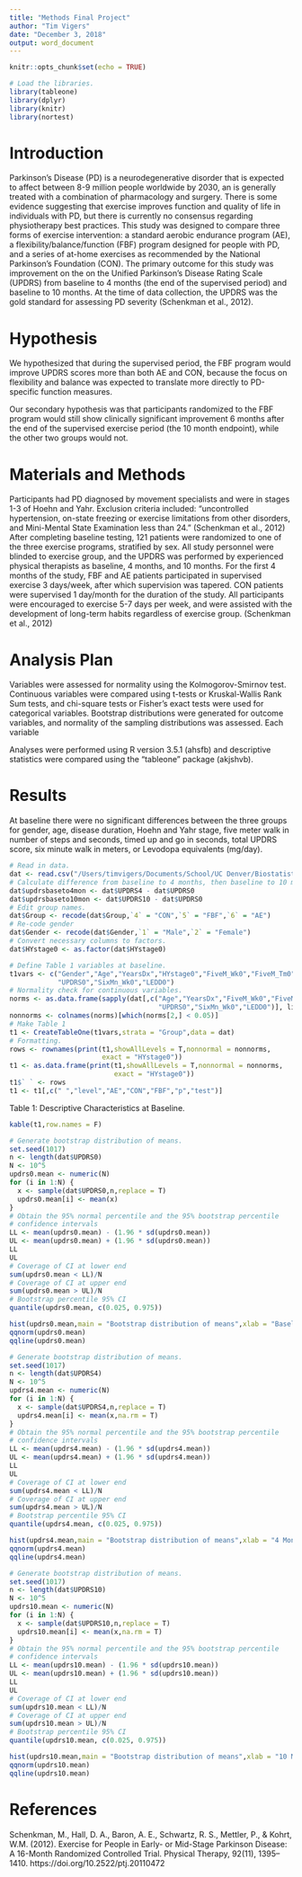 ```yaml
---
title: "Methods Final Project"
author: "Tim Vigers"
date: "December 3, 2018"
output: word_document
---
```


```r
knitr::opts_chunk$set(echo = TRUE)
```

```r
# Load the libraries.
library(tableone)
library(dplyr)
library(knitr)
library(nortest)
```

# Introduction

Parkinson's Disease (PD) is a neurodegenerative disorder that is expected to affect between 8-9 million people worldwide by 2030, an is generally treated with a combination of pharmacology and surgery. There is some evidence suggesting that exercise improves function and quality of life in individuals with PD, but there is currently no consensus regarding physiotherapy best practices. This study was designed to compare three forms of exercise intervention: a standard aerobic endurance program (AE), a flexibility/balance/function (FBF) program designed for people with PD, and a series of at-home exercises as recommended by the National Parkinson's Foundation (CON). The primary outcome for this study was improvement on the on the Unified Parkinson’s Disease Rating Scale (UPDRS) from baseline to 4 months (the end of the supervised period) and baseline to 10 months. At the time of data collection, the UPDRS was the gold standard for assessing PD severity (Schenkman et al., 2012). 

# Hypothesis

We hypothesized that during the supervised period, the FBF program would improve UPDRS scores more than both AE and CON, because the focus on flexibility and balance was expected to translate more directly to PD-specific function measures. 

Our secondary hypothesis was that participants randomized to the FBF program would still show clinically significant improvement 6 months after the end of the supervised exercise period (the 10 month endpoint), while the other two groups would not.

# Materials and Methods

Participants had PD diagnosed by movement specialists and were in stages 1-3 of Hoehn and Yahr. Exclusion criteria included: "uncontrolled hypertension, on-state freezing or exercise limitations from other disorders, and Mini-Mental State Examination less than 24." (Schenkman et al., 2012) After completing baseline testing, 121 patients were randomized to one of the three exercise programs, stratified by sex. All study personnel were blinded to exercise group, and the UPDRS was performed by experienced physical therapists as baseline, 4 months, and 10 months. For the first 4 months of the study, FBF and AE patients participated in supervised exercise 3 days/week, after which supervision was tapered. CON patients were supervised 1 day/month for the duration of the study. All participants were encouraged to exercise 5-7 days per week, and were assisted with the development of long-term habits regardless of exercise group.   (Schenkman et al., 2012) 

# Analysis Plan

Variables were assessed for normality using the Kolmogorov-Smirnov test. Continuous variables were compared using t-tests or Kruskal-Wallis Rank Sum tests, and chi-square tests or Fisher’s exact tests were used for categorical variables. Bootstrap distributions were generated for outcome variables, and normality of the sampling distributions was assessed. Each variable 

Analyses were performed using R version 3.5.1 (ahsfb) and descriptive statistics were compared using the “tableone” package (akjshvb).

# Results

At baseline there were no significant differences between the three groups for gender, age, disease duration, Hoehn and Yahr stage, five meter walk in number of steps and seconds, timed up and go in seconds, total UPDRS score, six minute walk in meters, or Levodopa equivalents (mg/day).

```r
# Read in data.
dat <- read.csv("/Users/timvigers/Documents/School/UC Denver/Biostatistics/Biostatistical Methods 1/Final Project/PD+Exercise+RCT+Selected+Secondary+Outcomes+-+Wide.csv")
# Calculate difference from baseline to 4 months, then baseline to 10 months.
dat$updrsbaseto4mon <- dat$UPDRS4 - dat$UPDRS0
dat$updrsbaseto10mon <- dat$UPDRS10 - dat$UPDRS0
# Edit group names.
dat$Group <- recode(dat$Group,`4` = "CON",`5` = "FBF",`6` = "AE")
# Re-code gender
dat$Gender <- recode(dat$Gender,`1` = "Male",`2` = "Female")
# Convert necessary columns to factors.
dat$HYstage0 <- as.factor(dat$HYstage0)

# Define Table 1 variables at baseline.
t1vars <- c("Gender","Age","YearsDx","HYstage0","FiveM_Wk0","FiveM_Tm0","TUG0",
            "UPDRS0","SixMn_Wk0","LEDD0")
# Normality check for continuous variables.
norms <- as.data.frame(sapply(dat[,c("Age","YearsDx","FiveM_Wk0","FiveM_Tm0","TUG0",
                                     "UPDRS0","SixMn_Wk0","LEDD0")], lillie.test))
nonnorms <- colnames(norms)[which(norms[2,] < 0.05)]
# Make Table 1
t1 <- CreateTableOne(t1vars,strata = "Group",data = dat)
# Formatting.
rows <- rownames(print(t1,showAllLevels = T,nonnormal = nonnorms, 
                       exact = "HYstage0"))
t1 <- as.data.frame(print(t1,showAllLevels = T,nonnormal = nonnorms, 
                          exact = "HYstage0"))
t1$` ` <- rows
t1 <- t1[,c(" ","level","AE","CON","FBF","p","test")]
```

Table 1: Descriptive Characteristics at Baseline.
```r
kable(t1,row.names = F)
```

```r
# Generate bootstrap distribution of means.
set.seed(1017)
n <- length(dat$UPDRS0)
N <- 10^5
updrs0.mean <- numeric(N)
for (i in 1:N) {
  x <- sample(dat$UPDRS0,n,replace = T)
  updrs0.mean[i] <- mean(x)
}
# Obtain the 95% normal percentile and the 95% bootstrap percentile 
# confidence intervals
LL <- mean(updrs0.mean) - (1.96 * sd(updrs0.mean))
UL <- mean(updrs0.mean) + (1.96 * sd(updrs0.mean))
LL
UL
# Coverage of CI at lower end
sum(updrs0.mean < LL)/N
# Coverage of CI at upper end
sum(updrs0.mean > UL)/N
# Bootstrap percentile 95% CI
quantile(updrs0.mean, c(0.025, 0.975))
```

```r
hist(updrs0.mean,main = "Bootstrap distribution of means",xlab = "Baseline UPDRS Score")
qqnorm(updrs0.mean)
qqline(updrs0.mean)
```

```r
# Generate bootstrap distribution of means.
set.seed(1017)
n <- length(dat$UPDRS4)
N <- 10^5
updrs4.mean <- numeric(N)
for (i in 1:N) {
  x <- sample(dat$UPDRS4,n,replace = T)
  updrs4.mean[i] <- mean(x,na.rm = T)
}
# Obtain the 95% normal percentile and the 95% bootstrap percentile 
# confidence intervals
LL <- mean(updrs4.mean) - (1.96 * sd(updrs4.mean))
UL <- mean(updrs4.mean) + (1.96 * sd(updrs4.mean))
LL
UL
# Coverage of CI at lower end
sum(updrs4.mean < LL)/N
# Coverage of CI at upper end
sum(updrs4.mean > UL)/N
# Bootstrap percentile 95% CI
quantile(updrs4.mean, c(0.025, 0.975))
```

```r
hist(updrs4.mean,main = "Bootstrap distribution of means",xlab = "4 Month UPDRS Score")
qqnorm(updrs4.mean)
qqline(updrs4.mean)
```

```r
# Generate bootstrap distribution of means.
set.seed(1017)
n <- length(dat$UPDRS10)
N <- 10^5
updrs10.mean <- numeric(N)
for (i in 1:N) {
  x <- sample(dat$UPDRS10,n,replace = T)
  updrs10.mean[i] <- mean(x,na.rm = T)
}
# Obtain the 95% normal percentile and the 95% bootstrap percentile 
# confidence intervals
LL <- mean(updrs10.mean) - (1.96 * sd(updrs10.mean))
UL <- mean(updrs10.mean) + (1.96 * sd(updrs10.mean))
LL
UL
# Coverage of CI at lower end
sum(updrs10.mean < LL)/N
# Coverage of CI at upper end
sum(updrs10.mean > UL)/N
# Bootstrap percentile 95% CI
quantile(updrs10.mean, c(0.025, 0.975))
```

```r
hist(updrs10.mean,main = "Bootstrap distribution of means",xlab = "10 Month UPDRS Score")
qqnorm(updrs10.mean)
qqline(updrs10.mean)
```

# References
Schenkman, M., Hall, D. A., Baron, A. E., Schwartz, R. S., Mettler, P., & Kohrt, W.M. (2012). Exercise for People in Early- or Mid-Stage Parkinson Disease: A 16-Month Randomized Controlled Trial. Physical Therapy, 92(11), 1395–1410. https://doi.org/10.2522/ptj.20110472


